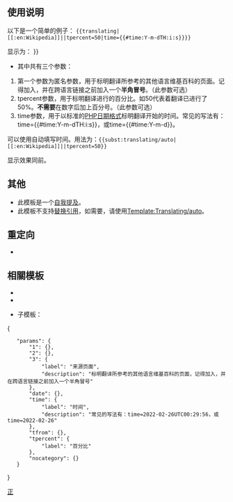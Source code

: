 <noinclude>{{template doc page viewed directly}}</noinclude>
<!-- 在本行下編輯模板說明 -->
{{lua|模块:Bar}}
== 使用说明 ==
以下是一个简单的例子：
<code><nowiki>{{translating|[[:en:Wikipedia]]|</nowiki>|tpercent=50|time={{#time:Y-m-dTH:i:s}}}}</code>

显示为：
{{translating|[[:en:Wikipedia]]||tpercent=50|time={{#time:Y-m-dTH:i:s}}}}

*其中共有三个参数：
#第一个参数为匿名参数，用于标明翻译所参考的其他语言维基百科的页面。记得加入[[]]，并在跨语言链接之前加入一个'''半角冒号'''。（此参数可选）
#tpercent参数，用于标明翻译进行的百分比。如50代表着翻译已进行了50%。'''不需要'''在数字后加上百分号。（此参数可选）
#time参数，用于以标准的[http://php.net/date PHP日期格式]标明翻译开始的时间。常见的写法有：time={{#time:Y-m-dTH:i:s}}，或time={{#time:Y-m-d}}。

可以使用{{tls|translating/auto}}自动填写时间。用法为：<code><nowiki>{{subst:translating/auto|[[:en:Wikipedia]]|</nowiki>|tpercent=50}}</code>

显示效果同前。

== 其他 ==
* 此模板是一个[[Wikipedia:避免自我提及|自我提及]]。
* 此模板不支持[[Help:替换引用|替换引用]]，如需要，请使用[[Template:Translating/auto]]。

== 重定向 ==
* {{tl|翻譯}}

== 相關模板 ==
* {{Tl|Translated page}}
* {{Tl|TransH}}

* 子模板：{{Tl|Translation/Ref}}
<includeonly>
<!-- 本行下加入模板的分類 -->
[[Category:翻譯模板|正]]
</includeonly>
<templatedata>
{
	"params": {
		"1": {},
		"2": {},
		"3": {
			"label": "来源页面",
			"description": "标明翻译所参考的其他语言维基百科的页面，记得加入[[]]，并在跨语言链接之前加入一个半角冒号"
		},
		"date": {},
		"time": {
			"label": "时间",
			"description": "常见的写法有：time=2022-02-26UTC00:29:56，或time=2022-02-26"
		},
		"tfrom": {},
		"tpercent": {
			"label": "百分比"
		},
		"nocategory": {}
	}
}
</templatedata>